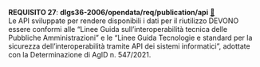 ::: {#req-27 .callout-important appearance="simple" icon=false .requisito}
[**REQUISITO 27**]{.testo-rosso}: **dlgs36-2006/opendata/req/publication/api** [🔗](#req-27){.link-req}<br>
Le API sviluppate per rendere disponibili i dati per il riutilizzo DEVONO essere conformi alle "Linee Guida sull'interoperabilità tecnica delle Pubbliche Amministrazioni" e le "Linee Guida Tecnologie e standard per la sicurezza dell'interoperabilità tramite API dei sistemi informatici", adottate con la Determinazione di AgID n. 547/2021.
:::
